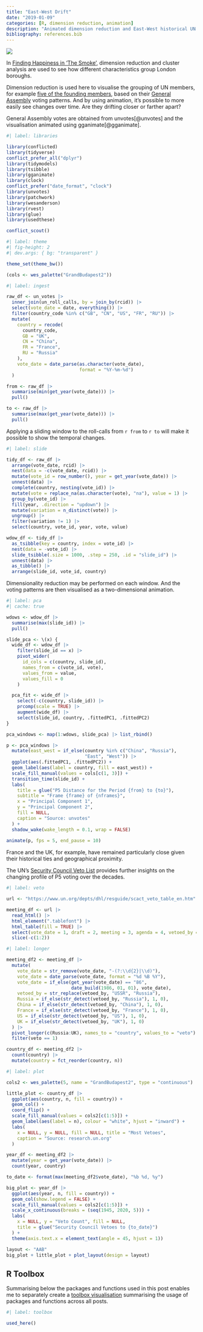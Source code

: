 ```yaml
---
title: "East-West Drift"
date: "2019-01-09"
categories: [R, dimension reduction, animation]
description: "Animated dimension reduction and East-West historical UN voting patterns"
bibliography: references.bib
---
```


![](feature.gif){fig-alt="The enlarged face of a compass with West and East breaking off and repeatedly drifting away and drifting back"}

In [Finding Happiness in 'The Smoke'](/project/happiness), dimension reduction and cluster analysis are used to see how different characteristics group London boroughs.

Dimension reduction is used here to visualise the grouping of UN members, for example [five of the founding members](https://research.un.org/en/unmembers/founders), based on their [General Assembly](http://www.un.org/en/ga/) voting patterns. And by using animation, it's possible to more easily see changes over time. Are they drifting closer or farther apart?

General Assembly votes are obtained from unvotes[@unvotes] and the visualisation animated using gganimate[@gganimate].

```r
#| label: libraries

library(conflicted)
library(tidyverse)
conflict_prefer_all("dplyr")
library(tidymodels)
library(tsibble)
library(gganimate)
library(clock)
conflict_prefer("date_format", "clock")
library(unvotes)
library(patchwork)
library(wesanderson)
library(rvest)
library(glue)
library(usedthese)

conflict_scout()
```

```r
#| label: theme
#| fig-height: 2
#| dev.args: { bg: "transparent" }

theme_set(theme_bw())

(cols <- wes_palette("GrandBudapest2"))
```

```r
#| label: ingest

raw_df <- un_votes |> 
  inner_join(un_roll_calls, by = join_by(rcid)) |> 
  select(vote_date = date, everything()) |> 
  filter(country_code %in% c("GB", "CN", "US", "FR", "RU")) |>
  mutate(
    country = recode(
      country_code,
      GB = "UK",
      CN = "China",
      FR = "France",
      RU = "Russia"
    ),
    vote_date = date_parse(as.character(vote_date), 
                           format = "%Y-%m-%d")
  )

from <- raw_df |>
  summarise(min(get_year(vote_date))) |>
  pull()

to <- raw_df |>
  summarise(max(get_year(vote_date))) |>
  pull()
```

Applying a sliding window to the roll-calls from `r from` to `r to` will make it possible to show the temporal changes.

```r
#| label: slide

tidy_df <- raw_df |>
  arrange(vote_date, rcid) |>
  nest(data = -c(vote_date, rcid)) |>
  mutate(vote_id = row_number(), year = get_year(vote_date)) |>
  unnest(data) |>
  complete(country, nesting(vote_id)) |>
  mutate(vote = replace_na(as.character(vote), "na"), value = 1) |>
  group_by(vote_id) |>
  fill(year, .direction = "updown") |>
  mutate(variation = n_distinct(vote)) |>
  ungroup() |>
  filter(variation != 1) |>
  select(country, vote_id, year, vote, value)

wdow_df <- tidy_df |>
  as_tsibble(key = country, index = vote_id) |>
  nest(data = -vote_id) |>
  slide_tsibble(.size = 1000, .step = 250, .id = "slide_id") |>
  unnest(data) |>
  as_tibble() |>
  arrange(slide_id, vote_id, country)
```

Dimensionality reduction may be performed on each window. And the voting patterns are then visualised as a two-dimensional animation.

```r
#| label: pca
#| cache: true

wdows <- wdow_df |>
  summarise(max(slide_id)) |>
  pull()

slide_pca <- \(x) {
  wide_df <- wdow_df |>
    filter(slide_id == x) |>
    pivot_wider(
      id_cols = c(country, slide_id),
      names_from = c(vote_id, vote),
      values_from = value,
      values_fill = 0
    )

  pca_fit <- wide_df |>
    select(-c(country, slide_id)) |>
    prcomp(scale = TRUE) |>
    augment(wide_df) |>
    select(slide_id, country, .fittedPC1, .fittedPC2)
}

pca_windows <- map(1:wdows, slide_pca) |> list_rbind()

p <- pca_windows |>
  mutate(east_west = if_else(country %in% c("China", "Russia"), 
                             "East", "West")) |>
  ggplot(aes(.fittedPC1, .fittedPC2)) +
  geom_label(aes(label = country, fill = east_west)) +
  scale_fill_manual(values = cols[c(1, 3)]) +
  transition_time(slide_id) +
  labs(
    title = glue("P5 Distance for the Period {from} to {to}"),
    subtitle = "Frame {frame} of {nframes}",
    x = "Principal Component 1",
    y = "Principal Component 2",
    fill = NULL,
    caption = "Source: unvotes"
  ) +
  shadow_wake(wake_length = 0.1, wrap = FALSE)
  
animate(p, fps = 5, end_pause = 10)
```

France and the UK, for example, have remained particularly close given their historical ties and geographical proximity.

The UN's [Security Council Veto List](http://research.un.org/en/docs/sc/quick/veto) provides further insights on the changing profile of P5 voting over the decades.

```r
#| label: veto

url <- "https://www.un.org/depts/dhl/resguide/scact_veto_table_en.htm"

meeting_df <- url |>
  read_html() |>
  html_element(".tablefont") |>
  html_table(fill = TRUE) |>
  select(vote_date = 1, draft = 2, meeting = 3, agenda = 4, vetoed_by = 5) |>
  slice(-c(1:2))
```

```r
#| label: longer

meeting_df2 <- meeting_df |>
  mutate(
    vote_date = str_remove(vote_date, "-(?:\\d{2}|\\d)"),
    vote_date = date_parse(vote_date, format = "%d %B %Y"),
    vote_date = if_else(get_year(vote_date) == "86", 
                        date_build(1986, 01, 01), vote_date),
    vetoed_by = str_replace(vetoed_by, "USSR", "Russia"),
    Russia = if_else(str_detect(vetoed_by, "Russia"), 1, 0),
    China = if_else(str_detect(vetoed_by, "China"), 1, 0),
    France = if_else(str_detect(vetoed_by, "France"), 1, 0),
    US = if_else(str_detect(vetoed_by, "US"), 1, 0),
    UK = if_else(str_detect(vetoed_by, "UK"), 1, 0)
  ) |>
  pivot_longer(c(Russia:UK), names_to = "country", values_to = "veto") |>
  filter(veto == 1)

country_df <- meeting_df2 |>
  count(country) |>
  mutate(country = fct_reorder(country, n))
```

```r
#| label: plot

cols2 <- wes_palette(5, name = "GrandBudapest2", type = "continuous")

little_plot <- country_df |>
  ggplot(aes(country, n, fill = country)) +
  geom_col() +
  coord_flip() +
  scale_fill_manual(values = cols2[c(1:5)]) +
  geom_label(aes(label = n), colour = "white", hjust = "inward") +
  labs(
    x = NULL, y = NULL, fill = NULL, title = "Most Vetoes",
    caption = "Source: research.un.org"
  )

year_df <- meeting_df2 |>
  mutate(year = get_year(vote_date)) |>
  count(year, country)

to_date <- format(max(meeting_df2$vote_date), "%b %d, %y")

big_plot <- year_df |>
  ggplot(aes(year, n, fill = country)) +
  geom_col(show.legend = FALSE) +
  scale_fill_manual(values = cols2[c(1:5)]) +
  scale_x_continuous(breaks = (seq(1945, 2020, 5))) +
  labs(
    x = NULL, y = "Veto Count", fill = NULL,
    title = glue("Security Council Vetoes to {to_date}")
  ) +
  theme(axis.text.x = element_text(angle = 45, hjust = 1))

layout <- "AAB"
big_plot + little_plot + plot_layout(design = layout)
```

## R Toolbox

Summarising below the packages and functions used in this post enables me to separately create a [toolbox visualisation](/project/box) summarising the usage of packages and functions across all posts.

```r
#| label: toolbox

used_here()
```
